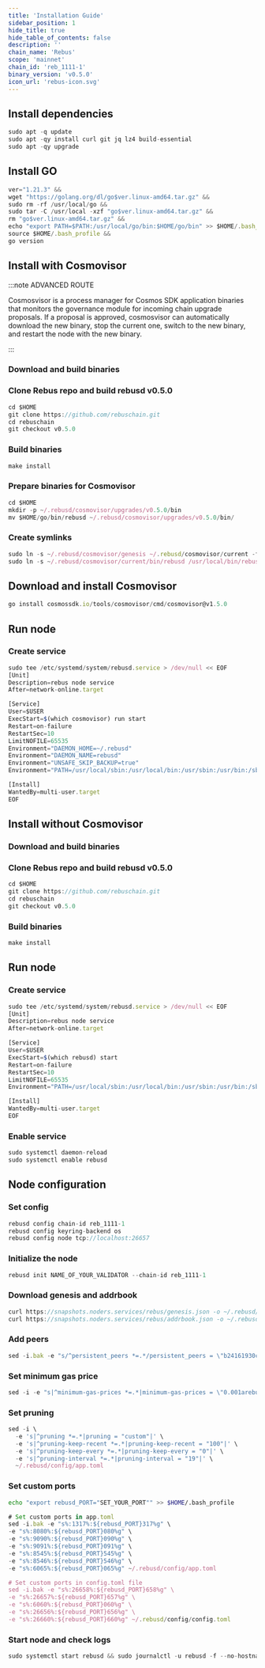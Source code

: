 ```yaml
---
title: 'Installation Guide'
sidebar_position: 1
hide_title: true
hide_table_of_contents: false
description: ''
chain_name: 'Rebus'
scope: 'mainnet'
chain_id: 'reb_1111-1'
binary_version: 'v0.5.0'
icon_url: 'rebus-icon.svg'
---
```



<PageTitle
  iconUrl="img/rebus-icon.svg"
  title="Rebus Installation Guide"
  chainId="reb_1111-1"
  version="v0.5.0"
/>

## Install dependencies

```js
sudo apt -q update
sudo apt -qy install curl git jq lz4 build-essential
sudo apt -qy upgrade
```

## Install GO

```js
ver="1.21.3" &&
wget "https://golang.org/dl/go$ver.linux-amd64.tar.gz" &&
sudo rm -rf /usr/local/go &&
sudo tar -C /usr/local -xzf "go$ver.linux-amd64.tar.gz" &&
rm "go$ver.linux-amd64.tar.gz" &&
echo "export PATH=$PATH:/usr/local/go/bin:$HOME/go/bin" >> $HOME/.bash_profile &&
source $HOME/.bash_profile &&
go version
```

## Install with Cosmovisor

:::note ADVANCED ROUTE

Cosmosvisor is a process manager for Cosmos SDK application binaries that monitors the governance module for incoming chain upgrade proposals. If a proposal is approved, cosmosvisor can automatically download the new binary, stop the current one, switch to the new binary, and restart the node with the new binary.

:::

### Download and build binaries

### Clone Rebus repo and build rebusd v0.5.0

```js
cd $HOME
git clone https://github.com/rebuschain.git
cd rebuschain
git checkout v0.5.0
```

### Build binaries

```js
make install
```

### Prepare binaries for Cosmovisor

```js
cd $HOME
mkdir -p ~/.rebusd/cosmovisor/upgrades/v0.5.0/bin
mv $HOME/go/bin/rebusd ~/.rebusd/cosmovisor/upgrades/v0.5.0/bin/
```

### Create symlinks

```js
sudo ln -s ~/.rebusd/cosmovisor/genesis ~/.rebusd/cosmovisor/current -f
sudo ln -s ~/.rebusd/cosmovisor/current/bin/rebusd /usr/local/bin/rebusd -f
```

## Download and install Cosmovisor

```js
go install cosmossdk.io/tools/cosmovisor/cmd/cosmovisor@v1.5.0
```

## Run node

### Create service

```js
sudo tee /etc/systemd/system/rebusd.service > /dev/null << EOF
[Unit]
Description=rebus node service
After=network-online.target

[Service]
User=$USER
ExecStart=$(which cosmovisor) run start
Restart=on-failure
RestartSec=10
LimitNOFILE=65535
Environment="DAEMON_HOME=~/.rebusd"
Environment="DAEMON_NAME=rebusd"
Environment="UNSAFE_SKIP_BACKUP=true"
Environment="PATH=/usr/local/sbin:/usr/local/bin:/usr/sbin:/usr/bin:/sbin:/bin:/usr/games:/usr/local/games:/snap/bin:~/.rebusd/cosmovisor/current/bin"

[Install]
WantedBy=multi-user.target
EOF
```

## Install without Cosmovisor

### Download and build binaries

### Clone Rebus repo and build rebusd v0.5.0

```js
cd $HOME
git clone https://github.com/rebuschain.git
cd rebuschain
git checkout v0.5.0
```

### Build binaries

```js
make install
```

## Run node

### Create service

```js
sudo tee /etc/systemd/system/rebusd.service > /dev/null << EOF
[Unit]
Description=rebus node service
After=network-online.target

[Service]
User=$USER
ExecStart=$(which rebusd) start
Restart=on-failure
RestartSec=10
LimitNOFILE=65535
Environment="PATH=/usr/local/sbin:/usr/local/bin:/usr/sbin:/usr/bin:/sbin:/bin:/usr/games:/usr/local/games:/snap/bin"

[Install]
WantedBy=multi-user.target
EOF
```

### Enable service

```js
sudo systemctl daemon-reload
sudo systemctl enable rebusd
```

## Node configuration

### Set config

```js
rebusd config chain-id reb_1111-1
rebusd config keyring-backend os
rebusd config node tcp://localhost:26657
```

### Initialize the node

```js
rebusd init NAME_OF_YOUR_VALIDATOR --chain-id reb_1111-1
```

### Download genesis and addrbook

```js
curl https://snapshots.noders.services/rebus/genesis.json -o ~/.rebusd/config/genesis.json
curl https://snapshots.noders.services/rebus/addrbook.json -o ~/.rebusd/config/addrbook.json
```

### Add peers

```js
sed -i.bak -e "s/^persistent_peers *=.*/persistent_peers = \"b24161930ca5caa47a3dc7ba202629ade832a839@rebus-rpc.noders.services:14056\"/" ~/.rebusd/config/config.toml
```

### Set minimum gas price

```js
sed -i -e "s|^minimum-gas-prices *=.*|minimum-gas-prices = \"0.001arebus\"|" ~/.rebusd/config/app.toml
```

### Set pruning

```js
sed -i \
  -e 's|^pruning *=.*|pruning = "custom"|' \
  -e 's|^pruning-keep-recent *=.*|pruning-keep-recent = "100"|' \
  -e 's|^pruning-keep-every *=.*|pruning-keep-every = "0"|' \
  -e 's|^pruning-interval *=.*|pruning-interval = "19"|' \
  ~/.rebusd/config/app.toml
```

### Set custom ports

```bash
echo "export rebusd_PORT="SET_YOUR_PORT"" >> $HOME/.bash_profile
```

```js
# Set custom ports in app.toml
sed -i.bak -e "s%:1317%:${rebusd_PORT}317%g" \
-e "s%:8080%:${rebusd_PORT}080%g" \
-e "s%:9090%:${rebusd_PORT}090%g" \
-e "s%:9091%:${rebusd_PORT}091%g" \
-e "s%:8545%:${rebusd_PORT}545%g" \
-e "s%:8546%:${rebusd_PORT}546%g" \
-e "s%:6065%:${rebusd_PORT}065%g" ~/.rebusd/config/app.toml

# Set custom ports in config.toml file
sed -i.bak -e "s%:26658%:${rebusd_PORT}658%g" \
-e "s%:26657%:${rebusd_PORT}657%g" \
-e "s%:6060%:${rebusd_PORT}060%g" \
-e "s%:26656%:${rebusd_PORT}656%g" \
-e "s%:26660%:${rebusd_PORT}660%g" ~/.rebusd/config/config.toml
```

### Start node and check logs

```js
sudo systemctl start rebusd && sudo journalctl -u rebusd -f --no-hostname -o cat
```
